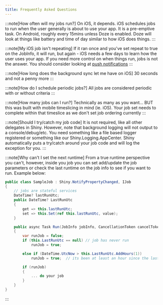 ```yaml
---
title: Frequently Asked Questions
---
```


:::note[How often will my jobs run?]
On iOS, it depends.  iOS schedules jobs to run when the user generally is about to use your app.  It is a pre-emptive task.  On Android, roughly every 15mins unless Doze is enabled.  Doze will look at things like battery and time of day similar to how iOS does things.
:::

:::note[My iOS job isn't repeating]
If it ran once and you've set repeat to true on the JobInfo, it will run, but again - iOS needs a few days to learn how the user uses your app.  If you need more control on when things run, jobs is not the answer.  You should consider looking at [push notifications](../push/index)
:::

:::note[How long does the background sync let me have on iOS]
30 seconds and not a penny more
:::

:::note[How do I schedule periodic jobs?]
All jobs are considered periodic with or without criteria
:::

:::note[How many jobs can I run?]
Technically as many as you want... BUT this was built with mobile timeslicing in mind (ie. iOS).  Your job set needs to complete within that timeslice as we don't set job ordering currently
:::

:::note[Should I try/catch my job code]
It is not required, like all other delegates in Shiny.  However, note that background logging will not output to a console/debug/etc.  You need something like a file based logger registered or something like our Shiny.Logging.AppCenter.
Shiny automatically puts a try/catch around your job code and will log the exception for you.
:::

:::note[Why can't I set the next runtime]
From a true runtime perspective you can't, however, inside you job you can set add/update the job parameters or check the last runtime on the job info to see if you want to run.  Example below:

```csharp
public class SampleJob : Shiny.NotifyPropertyChanged, IJob
{
    // jobs are stateful services
    DateTime? lastRunUtc;
    public DateTime? LastRunUtc 
    { 
        get => this.lastRunUtc; 
        set => this.Set(ref this.lastRunUtc, value);
    }

    public async Task Run(JobInfo jobInfo, CancellationToken cancelToken)
    {
        var runJob = false;
        if (this.LastRunUtc == null) // job has never run
            runJob = true;

        else if (DateTime.UtcNow > this.LastRunUtc.AddHours(1))
            runJob = true;  // its been at least an hour since the last run

        if (runJob)
        {
            ... do your job
        }
    }
}
```
:::